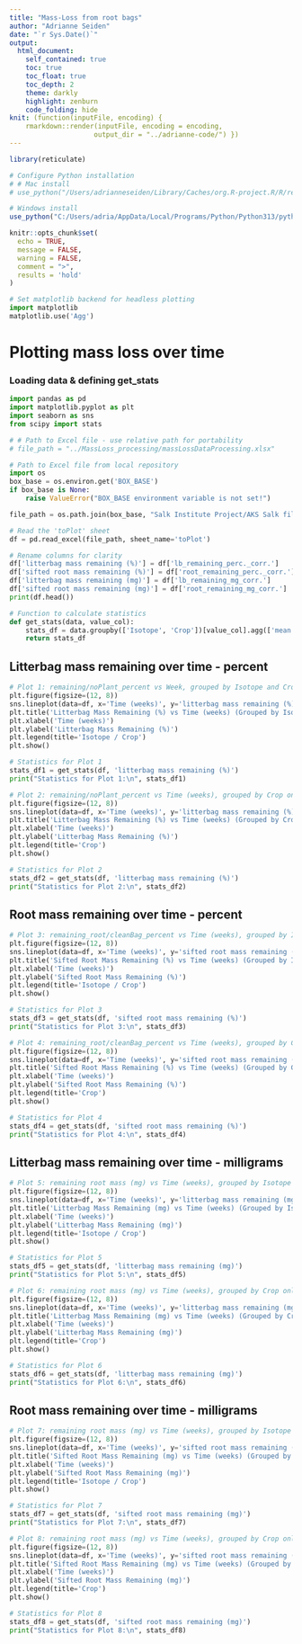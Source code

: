 ---
title: "Mass-Loss from root bags"
author: "Adrianne Seiden"
date: "`r Sys.Date()`"
output:
  html_document:
    self_contained: true
    toc: true
    toc_float: true
    toc_depth: 2
    theme: darkly
    highlight: zenburn
    code_folding: hide
knit: (function(inputFile, encoding) {
    rmarkdown::render(inputFile, encoding = encoding,
                     output_dir = "../adrianne-code/") })
---
```{r setup, include=FALSE}
library(reticulate)

# Configure Python installation
# # Mac install
# use_python("/Users/adrianneseiden/Library/Caches/org.R-project.R/R/reticulate/uv/cache/archive-v0/4R66RK1qjSkCbDYQUxbIy/bin/python3") #nolint

# Windows install
use_python("C:/Users/adria/AppData/Local/Programs/Python/Python313/python.exe") #nolint

knitr::opts_chunk$set(
  echo = TRUE,
  message = FALSE,
  warning = FALSE,
  comment = ">",
  results = 'hold'
)
```

```{python}
# Set matplotlib backend for headless plotting
import matplotlib
matplotlib.use('Agg')
```

# Plotting mass loss over time

### Loading data & defining get_stats

```{python load-data}
import pandas as pd
import matplotlib.pyplot as plt
import seaborn as sns
from scipy import stats

# # Path to Excel file - use relative path for portability
# file_path = "../MassLoss_processing/massLossDataProcessing.xlsx"

# Path to Excel file from local repository
import os
box_base = os.environ.get('BOX_BASE')
if box_base is None:
    raise ValueError("BOX_BASE environment variable is not set!")

file_path = os.path.join(box_base, "Salk Institute Project/AKS Salk files/MassLoss_processing/massLossDataProcessing.xlsx")

# Read the 'toPlot' sheet
df = pd.read_excel(file_path, sheet_name='toPlot')

# Rename columns for clarity
df['litterbag mass remaining (%)'] = df['lb_remaining_perc._corr.']
df['sifted root mass remaining (%)'] = df['root_remaining_perc._corr.']
df['litterbag mass remaining (mg)'] = df['lb_remaining_mg_corr.']
df['sifted root mass remaining (mg)'] = df['root_remaining_mg_corr.']
print(df.head())

# Function to calculate statistics
def get_stats(data, value_col):
    stats_df = data.groupby(['Isotope', 'Crop'])[value_col].agg(['mean', 'std', 'count', 'min', 'max', 'median']).reset_index()
    return stats_df
```

## Litterbag mass remaining over time - percent

```{python litterbag-percent}
# Plot 1: remaining/noPlant_percent vs Week, grouped by Isotope and Crop
plt.figure(figsize=(12, 8))
sns.lineplot(data=df, x='Time (weeks)', y='litterbag mass remaining (%)', hue='Crop', style='Isotope', markers=True)
plt.title('Litterbag Mass Remaining (%) vs Time (weeks) (Grouped by Isotope and Crop)')
plt.xlabel('Time (weeks)')
plt.ylabel('Litterbag Mass Remaining (%)')
plt.legend(title='Isotope / Crop')
plt.show()

# Statistics for Plot 1
stats_df1 = get_stats(df, 'litterbag mass remaining (%)')
print("Statistics for Plot 1:\n", stats_df1)

# Plot 2: remaining/noPlant_percent vs Time (weeks), grouped by Crop only
plt.figure(figsize=(12, 8))
sns.lineplot(data=df, x='Time (weeks)', y='litterbag mass remaining (%)', hue='Crop', marker='o')
plt.title('Litterbag Mass Remaining (%) vs Time (weeks) (Grouped by Crop Only)')
plt.xlabel('Time (weeks)')
plt.ylabel('Litterbag Mass Remaining (%)')
plt.legend(title='Crop')
plt.show()

# Statistics for Plot 2
stats_df2 = get_stats(df, 'litterbag mass remaining (%)')
print("Statistics for Plot 2:\n", stats_df2)
```

## Root mass remaining over time - percent

```{python root-percent}
# Plot 3: remaining_root/cleanBag_percent vs Time (weeks), grouped by Isotope and Crop
plt.figure(figsize=(12, 8))
sns.lineplot(data=df, x='Time (weeks)', y='sifted root mass remaining (%)', hue='Crop', style='Isotope', markers=True)
plt.title('Sifted Root Mass Remaining (%) vs Time (weeks) (Grouped by Isotope and Crop)')
plt.xlabel('Time (weeks)')
plt.ylabel('Sifted Root Mass Remaining (%)')
plt.legend(title='Isotope / Crop')
plt.show()

# Statistics for Plot 3
stats_df3 = get_stats(df, 'sifted root mass remaining (%)')
print("Statistics for Plot 3:\n", stats_df3)

# Plot 4: remaining_root/cleanBag_percent vs Time (weeks), grouped by Crop only
plt.figure(figsize=(12, 8))
sns.lineplot(data=df, x='Time (weeks)', y='sifted root mass remaining (%)', hue='Crop', marker='o')
plt.title('Sifted Root Mass Remaining (%) vs Time (weeks) (Grouped by Crop Only)')
plt.xlabel('Time (weeks)')
plt.ylabel('Sifted Root Mass Remaining (%)')
plt.legend(title='Crop')
plt.show()

# Statistics for Plot 4
stats_df4 = get_stats(df, 'sifted root mass remaining (%)')
print("Statistics for Plot 4:\n", stats_df4)
```

## Litterbag mass remaining over time - milligrams

```{python litterbag-mg}
# Plot 5: remaining root mass (mg) vs Time (weeks), grouped by Isotope and Crop
plt.figure(figsize=(12, 8))
sns.lineplot(data=df, x='Time (weeks)', y='litterbag mass remaining (mg)', hue='Crop', style='Isotope', markers=True)
plt.title('Litterbag Mass Remaining (mg) vs Time (weeks) (Grouped by Isotope and Crop)')
plt.xlabel('Time (weeks)')
plt.ylabel('Litterbag Mass Remaining (mg)')
plt.legend(title='Isotope / Crop')
plt.show()

# Statistics for Plot 5
stats_df5 = get_stats(df, 'litterbag mass remaining (mg)')
print("Statistics for Plot 5:\n", stats_df5)

# Plot 6: remaining root mass (mg) vs Time (weeks), grouped by Crop only
plt.figure(figsize=(12, 8))
sns.lineplot(data=df, x='Time (weeks)', y='litterbag mass remaining (mg)', hue='Crop', marker='o')
plt.title('Litterbag Mass Remaining (mg) vs Time (weeks) (Grouped by Crop Only)')
plt.xlabel('Time (weeks)')
plt.ylabel('Litterbag Mass Remaining (mg)')
plt.legend(title='Crop')
plt.show()

# Statistics for Plot 6
stats_df6 = get_stats(df, 'litterbag mass remaining (mg)')
print("Statistics for Plot 6:\n", stats_df6)
```

## Root mass remaining over time - milligrams

```{python root-mg}
# Plot 7: remaining root mass (mg) vs Time (weeks), grouped by Isotope and Crop
plt.figure(figsize=(12, 8))
sns.lineplot(data=df, x='Time (weeks)', y='sifted root mass remaining (mg)', hue='Crop', style='Isotope', markers=True)
plt.title('Sifted Root Mass Remaining (mg) vs Time (weeks) (Grouped by Isotope and Crop)')
plt.xlabel('Time (weeks)')
plt.ylabel('Sifted Root Mass Remaining (mg)')
plt.legend(title='Isotope / Crop')
plt.show()

# Statistics for Plot 7
stats_df7 = get_stats(df, 'sifted root mass remaining (mg)')
print("Statistics for Plot 7:\n", stats_df7)

# Plot 8: remaining root mass (mg) vs Time (weeks), grouped by Crop only
plt.figure(figsize=(12, 8))
sns.lineplot(data=df, x='Time (weeks)', y='sifted root mass remaining (mg)', hue='Crop', marker='o')
plt.title('Sifted Root Mass Remaining (mg) vs Time (weeks) (Grouped by Crop Only)')
plt.xlabel('Time (weeks)')
plt.ylabel('Sifted Root Mass Remaining (mg)')
plt.legend(title='Crop')
plt.show()

# Statistics for Plot 8
stats_df8 = get_stats(df, 'sifted root mass remaining (mg)')
print("Statistics for Plot 8:\n", stats_df8)
```
